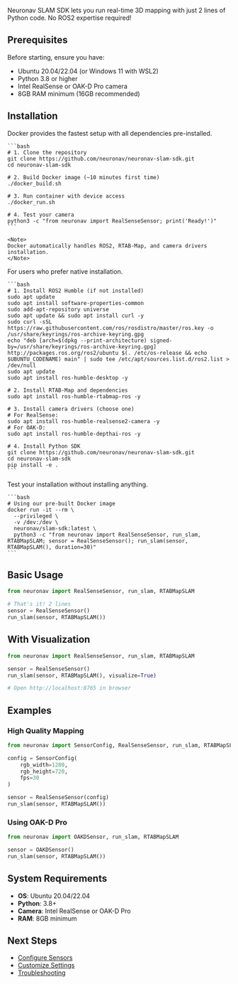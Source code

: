 
Neuronav SLAM SDK lets you run real-time 3D mapping with just 2 lines of Python code. No ROS2 expertise required!

## Prerequisites

Before starting, ensure you have:
- Ubuntu 20.04/22.04 (or Windows 11 with WSL2)
- Python 3.8 or higher
- Intel RealSense or OAK-D Pro camera
- 8GB RAM minimum (16GB recommended)

## Installation

<Tabs>
  <Tab title="Docker (Recommended)">
    Docker provides the fastest setup with all dependencies pre-installed.

    ```bash
    # 1. Clone the repository
    git clone https://github.com/neuronav/neuronav-slam-sdk.git
    cd neuronav-slam-sdk

    # 2. Build Docker image (~10 minutes first time)
    ./docker_build.sh

    # 3. Run container with device access
    ./docker_run.sh

    # 4. Test your camera
    python3 -c "from neuronav import RealSenseSensor; print('Ready!')"
    ```

    <Note>
    Docker automatically handles ROS2, RTAB-Map, and camera drivers installation.
    </Note>
  </Tab>

  <Tab title="Native Installation">
    For users who prefer native installation.

    ```bash
    # 1. Install ROS2 Humble (if not installed)
    sudo apt update
    sudo apt install software-properties-common
    sudo add-apt-repository universe
    sudo apt update && sudo apt install curl -y
    sudo curl -sSL https://raw.githubusercontent.com/ros/rosdistro/master/ros.key -o /usr/share/keyrings/ros-archive-keyring.gpg
    echo "deb [arch=$(dpkg --print-architecture) signed-by=/usr/share/keyrings/ros-archive-keyring.gpg] http://packages.ros.org/ros2/ubuntu $(. /etc/os-release && echo $UBUNTU_CODENAME) main" | sudo tee /etc/apt/sources.list.d/ros2.list > /dev/null
    sudo apt update
    sudo apt install ros-humble-desktop -y

    # 2. Install RTAB-Map and dependencies
    sudo apt install ros-humble-rtabmap-ros -y

    # 3. Install camera drivers (choose one)
    # For RealSense:
    sudo apt install ros-humble-realsense2-camera -y
    # For OAK-D:
    sudo apt install ros-humble-depthai-ros -y

    # 4. Install Python SDK
    git clone https://github.com/neuronav/neuronav-slam-sdk.git
    cd neuronav-slam-sdk
    pip install -e .
    ```
  </Tab>

  <Tab title="Quick Test">
    Test your installation without installing anything.

    ```bash
    # Using our pre-built Docker image
    docker run -it --rm \
      --privileged \
      -v /dev:/dev \
      neuronav/slam-sdk:latest \
      python3 -c "from neuronav import RealSenseSensor, run_slam, RTABMapSLAM; sensor = RealSenseSensor(); run_slam(sensor, RTABMapSLAM(), duration=30)"
    ```
  </Tab>
</Tabs>

## Basic Usage

```python
from neuronav import RealSenseSensor, run_slam, RTABMapSLAM

# That's it! 2 lines
sensor = RealSenseSensor()
run_slam(sensor, RTABMapSLAM())
```

## With Visualization

```python
from neuronav import RealSenseSensor, run_slam, RTABMapSLAM

sensor = RealSenseSensor()
run_slam(sensor, RTABMapSLAM(), visualize=True)

# Open http://localhost:8765 in browser
```

## Examples

### High Quality Mapping

```python
from neuronav import SensorConfig, RealSenseSensor, run_slam, RTABMapSLAM

config = SensorConfig(
    rgb_width=1280,
    rgb_height=720,
    fps=30
)

sensor = RealSenseSensor(config)
run_slam(sensor, RTABMapSLAM())
```

### Using OAK-D Pro

```python
from neuronav import OAKDSensor, run_slam, RTABMapSLAM

sensor = OAKDSensor()
run_slam(sensor, RTABMapSLAM())
```

## System Requirements

- **OS**: Ubuntu 20.04/22.04
- **Python**: 3.8+
- **Camera**: Intel RealSense or OAK-D Pro
- **RAM**: 8GB minimum

## Next Steps

- [Configure Sensors](/sensors)
- [Customize Settings](/configuration)
- [Troubleshooting](/troubleshooting)